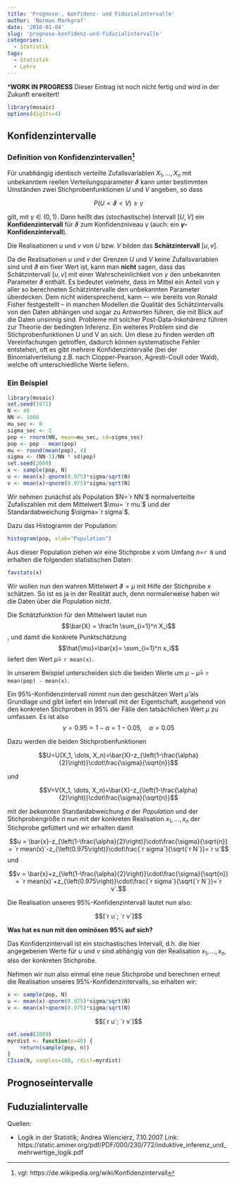 ```yaml
---
title: 'Prognose-, Konfidenz- und Fiduzialintervalle'
author: 'Norman Markgraf'
date: '2018-01-04'
slug: 'prognose-konfidenz-und-fiduzialintervalle'
categories:
  - Statistik
tags:
  - Statistik
  - Lehre
---
```


***WORK IN PROGRESS**
Dieser Eintrag ist noch nicht fertig und wird in der Zukunft erweitert!

```r
library(mosaic)
options(digits=4)
```

## Konfidenzintervalle

### Definition von Konfidenzintervallen^[vgl: https://de.wikipedia.org/wiki/Konfidenzintervall]

Für unabhängig identisch verteilte Zufallsvariablen $X_1,\dotsc, X_n$ mit unbekanntem reellen Verteilungsparameter $\vartheta$ kann unter bestimmten Umständen zwei Stichprobenfunktionen $U$ und $V$ angeben, so dass

$$P(U < \vartheta < V) \geq \gamma$$

gilt, mit $\gamma \in (0,1)$.
Dann heißt das (stochastische) Intervall $[U, V]$ ein **Konfidenzintervall** für $\vartheta$ zum Konfidenzniveau $\gamma$ (auch: ein **$\gamma$-Konfidenzintervall**). 

Die Realisationen $u$ und $v$ von $U$ bzw. $V$ bilden das **Schätzintervall** $[u, v]$.

Da die Realisationen $u$ und $v$ der Grenzen $U$ und $V$ keine Zufallsvariablen sind und $\vartheta$ ein fixer Wert ist, kann man **nicht** sagen, dass das Schätzintervall $[u, v]$ mit einer Wahrscheinlichkeit von $\gamma$ den unbekannten Parameter $\vartheta$ enthält. Es bedeutet vielmehr, dass im Mittel ein Anteil von $\gamma$ aller so berechneten Schätzintervalle den unbekannten Parameter überdecken. Dem nicht widersprechend, kann –- wie bereits von Ronald Fisher festgestellt -- in manchen Modellen die Qualität des Schätzintervalls von den Daten abhängen und sogar zu Antworten führen, die mit Blick auf die Daten unsinnig sind. Probleme mit solcher Post-Data-Inkohärenz führen zur Theorie der bedingten Inferenz. Ein weiteres Problem sind die Stichprobenfunktionen U und V an sich. Um diese zu finden werden oft Vereinfachungen getroffen, dadurch können systematische Fehler entstehen, oft es gibt mehrere Konfidenzintervalle (bei der Binomialverteilung z.B. nach Clopper-Pearson, Agresti-Coull oder Wald), welche oft unterschiedliche Werte liefern.

### Ein Beispiel

```r
library(mosaic)
set.seed(1971)
N <- 40
NN <- 1000
mu_sec <- 0
sigma_sec <- 2
pop <- rnorm(NN, mean=mu_sec, sd=sigma_sec)
pop <- pop - mean(pop)
mu <- round(mean(pop), 4)
sigma <- (NN-1)/NN * sd(pop)
set.seed(2009)
x <- sample(pop, N)
u <- mean(x)-qnorm(0.975)*sigma/sqrt(N)
v <- mean(x)+qnorm(0.975)*sigma/sqrt(N)
```

Wir nehmen zunächst als Population $N=`r NN`$ normalverteilte Zufallszahlen mit dem Mittelwert $\mu= `r mu`$ und der Standardabweichung $\sigma=`r sigma`$.

Dazu das Histogramm der Population:
```r
histogram(pop, xlab="Population")
```

Aus dieser Population ziehen wir eine Stichprobe $x$ vom Umfang $n=$`r N` und erhalten die folgenden statistischen Daten:

```r
favstats(x)
```

Wir wollen nun den wahren Mittelwert $\vartheta=\mu$ mit Hilfe der Stichprobe $x$ schätzen. So ist es ja in der Realität auch, denn normalerweise haben wir die Daten über die Population nicht. 

Die Schätzfunktion für den Mittelwert lautet nun
$$\bar{X} = \frac1n \sum_{i=1}^n X_i$$,
und damit die konkrete Punktschätzung
$$\hat{\mu}=\bar{x}= \sum_{i=1}^n x_i$$
liefert den Wert $\hat{\mu}=$ `r mean(x)`.

In unserem Beispiel unterscheiden sich die beiden Werte um $\mu - \hat{\mu}=$ `r mean(pop) - mean(x)`.

Ein 95%-Konfidenzintervall nimmt nun den geschätzen Wert $\hat{\mu}$ als Grundlage und gibt liefert ein Intervall mit der Eigentschaft, ausgehend von den konkreten Stichproben in 95% der Fälle den tatsächlichen Wert $\mu$ zu umfassen. Es ist also 
$$\gamma = 0.95 = 1 - \alpha = 1 - 0.05, \quad \alpha = 0.05$$


Dazu werden die beiden Stichprobenfunktionen 

$$U=U(X_1, \dots, X_n)=\bar{X}-z_{\left(1-\frac{\alpha}{2}\right)}\cdot\frac{\sigma}{\sqrt{n}}$$ 

und 

$$V=V(X_1, \dots, X_n)=\bar{X}-z_{\left(1-\frac{\alpha}{2}\right)}\cdot\frac{\sigma}{\sqrt{n}}$$

mit der *bekannten* Standardabweichung $\sigma$ der *Population* und der Stichprobengröße $n$ nun mit der konkreten Realisation $x_1, \dots, x_n$ der Stichprobe gefüttert und wir erhalten damit

$$u = \bar{x}-z_{\left(1-\frac{\alpha}{2}\right)}\cdot\frac{\sigma}{\sqrt{n}} = `r mean(x)`-z_{\left(0.975\right)}\cdot\frac{`r sigma`}{\sqrt{`r N`}}=`r u`$$
und

$$v = \bar{x}+z_{\left(1-\frac{\alpha}{2}\right)}\cdot\frac{\sigma}{\sqrt{n}} = `r mean(x)`+z_{\left(0.975\right)}\cdot\frac{`r sigma`}{\sqrt{`r N`}}=`r v`.$$

Die Realisation unseres 95%-Konfidenzintervall lautet nun also:

$$[`r u`; `r v`]$$

**Was hat es nun mit den ominösen 95% auf sich?**

Das Konfidenzintervall ist ein stochastisches Intervall, d.h. die hier angegebenen Werte für $u$ und $v$ sind abhängig von der Realisation $x_1, \dots, x_n$, also der konkreten Stichprobe.

Nehmen wir nun also einmal eine neue Stichprobe und berechnen erneut die Realisation unseres 95%-Konfidenzintervalls, so erhalten wir:

```r
x <- sample(pop, N)
u <- mean(x)-qnorm(0.975)*sigma/sqrt(N)
v <- mean(x)+qnorm(0.975)*sigma/sqrt(N)
```

$$[`r u`; `r v`]$$

```r
set.seed(2009)
myrdist <- function(n=40) {
    return(sample(pop, n))
}
CIsim(N, samples=100, rdist=myrdist)
```





## Prognoseintervalle

## Fuduzialintervalle


Quellen:

- Logik in der Statistik; Andrea Wiencierz, 7.10.2007 Link: https://static.aminer.org/pdf/PDF/000/230/772/induktive_inferenz_und_mehrwertige_logik.pdf
